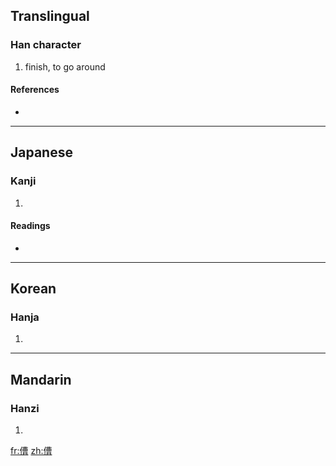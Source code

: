 ==Translingual==

===Han character===
{{Han char|rn=9|rad=人|as=11|sn=13|four=2426<sub>6</sub>|canj=人廿田日 (OTWA)}}

# finish, to go around

====References====
* {{Han ref|kx=0114.120|dkj=01008|dj=0242.210|hdz=10209.030|uh=50AE|ud=20654|bh=DCB7|bd=56503}}

----

==Japanese==

===Kanji===
{{ja-kanji|grade=|rs=人11}}

# {{defn|Japanese}}

====Readings====
* {{ja-readings|on=[[そう]] (sō), [[ぞう]] (zō)|kun=[[おわる]] (owaru), [[めぐる]] (meguru)}}

----

==Korean==

===Hanja===
{{ko-hanja|hangeul=조|rv=jo|mr=cho}}

# {{defn|Korean}}

----

==Mandarin==

===Hanzi===
{{cmn-hanzi|pin=[[cáo]] ([[cao2]]), [[zāo]] ([[zao1]])|wg=ts'ao<sup>2</sup>, tsao<sup>1</sup>}}

# {{defn|Mandarin}}

[[fr:傮]]
[[zh:傮]]